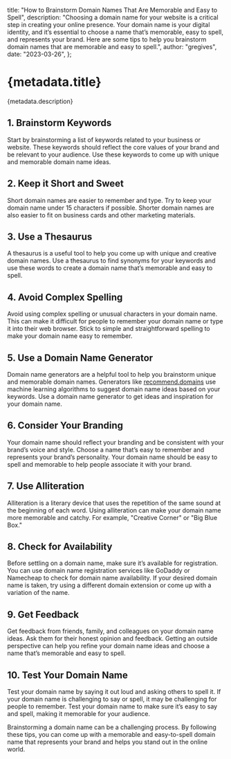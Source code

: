   title: "How to Brainstorm Domain Names That Are Memorable and Easy to Spell",
  description:
    "Choosing a domain name for your website is a critical step in creating your online presence. Your domain name is your digital identity, and it’s essential to choose a name that’s memorable, easy to spell, and represents your brand. Here are some tips to help you brainstorm domain names that are memorable and easy to spell.",
  author: "gregives",
  date: "2023-03-26",
};

# {metadata.title}

{metadata.description}

## 1. Brainstorm Keywords

Start by brainstorming a list of keywords related to your business or website. These keywords should reflect the core values of your brand and be relevant to your audience. Use these keywords to come up with unique and memorable domain name ideas.

## 2. Keep it Short and Sweet

Short domain names are easier to remember and type. Try to keep your domain name under 15 characters if possible. Shorter domain names are also easier to fit on business cards and other marketing materials.

## 3. Use a Thesaurus

A thesaurus is a useful tool to help you come up with unique and creative domain names. Use a thesaurus to find synonyms for your keywords and use these words to create a domain name that’s memorable and easy to spell.

<CallToAction />

## 4. Avoid Complex Spelling

Avoid using complex spelling or unusual characters in your domain name. This can make it difficult for people to remember your domain name or type it into their web browser. Stick to simple and straightforward spelling to make your domain name easy to remember.

## 5. Use a Domain Name Generator

Domain name generators are a helpful tool to help you brainstorm unique and memorable domain names. Generators like [recommend.domains](/) use machine learning algorithms to suggest domain name ideas based on your keywords. Use a domain name generator to get ideas and inspiration for your domain name.

## 6. Consider Your Branding

Your domain name should reflect your branding and be consistent with your brand’s voice and style. Choose a name that’s easy to remember and represents your brand’s personality. Your domain name should be easy to spell and memorable to help people associate it with your brand.

## 7. Use Alliteration

Alliteration is a literary device that uses the repetition of the same sound at the beginning of each word. Using alliteration can make your domain name more memorable and catchy. For example, "Creative Corner" or "Big Blue Box."

## 8. Check for Availability

Before settling on a domain name, make sure it’s available for registration. You can use domain name registration services like GoDaddy or Namecheap to check for domain name availability. If your desired domain name is taken, try using a different domain extension or come up with a variation of the name.

## 9. Get Feedback

Get feedback from friends, family, and colleagues on your domain name ideas. Ask them for their honest opinion and feedback. Getting an outside perspective can help you refine your domain name ideas and choose a name that’s memorable and easy to spell.

## 10. Test Your Domain Name

Test your domain name by saying it out loud and asking others to spell it. If your domain name is challenging to say or spell, it may be challenging for people to remember. Test your domain name to make sure it’s easy to say and spell, making it memorable for your audience.

Brainstorming a domain name can be a challenging process. By following these tips, you can come up with a memorable and easy-to-spell domain name that represents your brand and helps you stand out in the online world.
